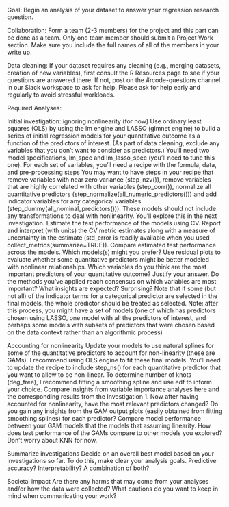 Goal: Begin an analysis of your dataset to answer your regression research question.



Collaboration: Form a team (2-3 members) for the project and this part can be done as a team. Only one team member should submit a Project Work section. Make sure you include the full names of all of the members in your write up.



Data cleaning: If your dataset requires any cleaning (e.g., merging datasets, creation of new variables), first consult the R Resources page to see if your questions are answered there. If not, post on the #rcode-questions channel in our Slack workspace to ask for help. Please ask for help early and regularly to avoid stressful workloads.



Required Analyses:

Initial investigation: ignoring nonlinearity (for now)
Use ordinary least squares (OLS) by using the lm engine and LASSO (glmnet engine) to build a series of initial regression models for your quantitative outcome as a function of the predictors of interest. (As part of data cleaning, exclude any variables that you don’t want to consider as predictors.)
You’ll need two model specifications, lm_spec and lm_lasso_spec (you’ll need to tune this one).
For each set of variables, you’ll need a recipe with the formula, data, and pre-processing steps
You may want to have steps in your recipe that remove variables with near zero variance (step_nzv()), remove variables that are highly correlated with other variables (step_corr()), normalize all quantitative predictors (step_normalize(all_numeric_predictors())) and add indicator variables for any categorical variables (step_dummy(all_nominal_predictors())).
These models should not include any transformations to deal with nonlinearity. You’ll explore this in the next investigation.
Estimate the test performance of the models using CV. Report and interpret (with units) the CV metric estimates along with a measure of uncertainty in the estimate (std_error is readily available when you used collect_metrics(summarize=TRUE)).
Compare estimated test performance across the models. Which models(s) might you prefer?
Use residual plots to evaluate whether some quantitative predictors might be better modeled with nonlinear relationships.
Which variables do you think are the most important predictors of your quantitative outcome? Justify your answer. Do the methods you’ve applied reach consensus on which variables are most important? What insights are expected? Surprising?
Note that if some (but not all) of the indicator terms for a categorical predictor are selected in the final models, the whole predictor should be treated as selected.
Note: after this process, you might have a set of models (one of which has predictors chosen using LASSO, one model with all the predictors of interest, and perhaps some models with subsets of predictors that were chosen based on the data context rather than an algorithmic process)

Accounting for nonlinearity
Update your models to use natural splines for some of the quantitative predictors to account for non-linearity (these are GAMs).
I recommend using OLS engine to fit these final models.
You’ll need to update the recipe to include step_ns() for each quantitative predictor that you want to allow to be non-linear.
To determine number of knots (deg_free), I recommend fitting a smoothing spline and use edf to inform your choice.
Compare insights from variable importance analyses here and the corresponding results from the Investigation 1. Now after having accounted for nonlinearity, have the most relevant predictors changed?
Do you gain any insights from the GAM output plots (easily obtained from fitting smoothing splines) for each predictor?
Compare model performance between your GAM models that the models that assuming linearity.
How does test performance of the GAMs compare to other models you explored?
Don’t worry about KNN for now.


Summarize investigations
Decide on an overall best model based on your investigations so far. To do this, make clear your analysis goals. Predictive accuracy? Interpretability? A combination of both?


Societal impact
Are there any harms that may come from your analyses and/or how the data were collected?
What cautions do you want to keep in mind when communicating your work?
